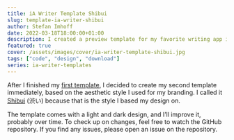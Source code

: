 ```yaml
---
title: iA Writer Template Shibui
slug: template-ia-writer-shibui
author: Stefan Imhoff
date: 2022-03-18T18:00:00+01:00
description: I created a preview template for my favorite writing app iA Writer.
featured: true
cover: /assets/images/cover/ia-writer-template-shibui.jpg
tags: ["code", "design", "download"]
series: ia-writer-templates
---
```


After I finished my [first template](/template-ia-writer-nanzan/), I decided to create my second template immediately, based on the aesthetic style I used for my branding. I called it [Shibui](https://github.com/kogakure/ia-writer-template-shibui) (渋い) because that is the style I based my design on.

The template comes with a light and dark design, and I’ll improve it, probably over time. To check up on changes, feel free to watch the GitHub repository. If you find any issues, please open an issue on the repository.

<Banner>
  <MoreLink
    href="https://github.com/kogakure/ia-writer-template-shibui"
    text="iA Writer Template Shibui on GitHub"
  />
</Banner>
